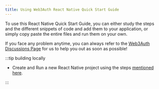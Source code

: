 ```yaml
---
title: Using Web3Auth React Native Quick Start Guide
---
```


To use this React Native Quick Start Guide, you can either study the steps and the different snippets of code and add them to your application, or
simply copy paste the entire files and run them on your own.

If you face any problem anytime, you can always refer to the [Web3Auth Discussions Page](https://github.com/Web3Auth/Web3Auth/discussions) for us to
help you out as soon as possible!

:::tip building locally

- Create and Run a new React Native project using the steps [mentioned here](https://developer.android.com/studio/projects/create-project).

:::
